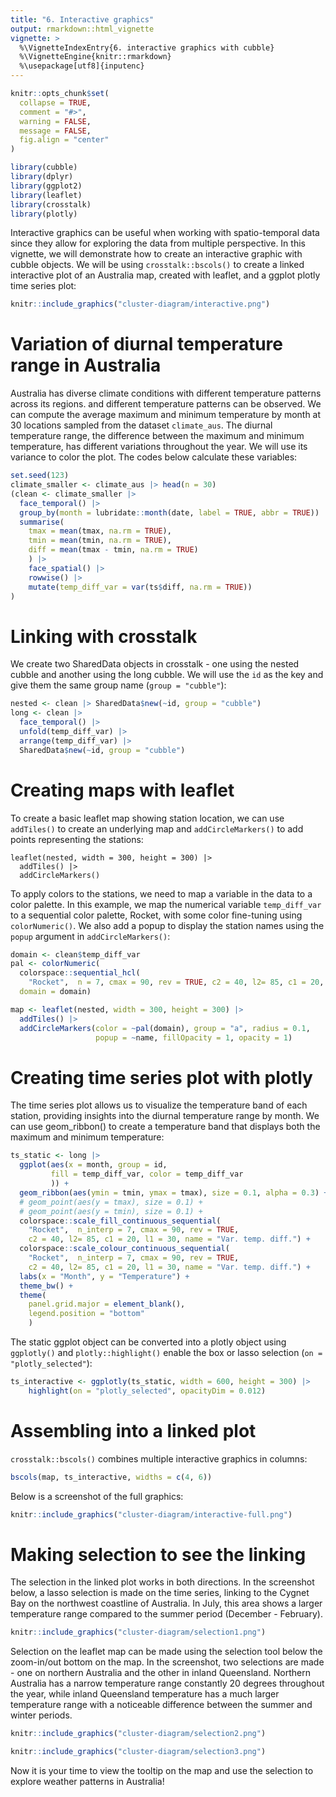 ```yaml
---
title: "6. Interactive graphics"
output: rmarkdown::html_vignette
vignette: >
  %\VignetteIndexEntry{6. interactive graphics with cubble}
  %\VignetteEngine{knitr::rmarkdown}
  %\usepackage[utf8]{inputenc}
---
```


```r
knitr::opts_chunk$set(
  collapse = TRUE,
  comment = "#>", 
  warning = FALSE,
  message = FALSE,
  fig.align = "center"
)

library(cubble)
library(dplyr)
library(ggplot2)
library(leaflet)
library(crosstalk)
library(plotly)
```

Interactive graphics can be useful when working with spatio-temporal data since they allow for exploring the data from multiple perspective. In this vignette, we will demonstrate how to create an interactive graphic with cubble objects. We will be using `crosstalk::bscols()` to create a linked interactive plot of an Australia map, created with leaflet, and a ggplot plotly time series plot: 

```r
knitr::include_graphics("cluster-diagram/interactive.png")
```

# Variation of diurnal temperature range in Australia

Australia has diverse climate conditions with different temperature patterns across its regions. and different temperature patterns can be observed. We can compute the average maximum and minimum temperature by month at 30 locations sampled from the dataset `climate_aus`. The diurnal temperature range, the difference between the maximum and minimum temperature, has different variations throughout the year. We will use its variance to color the plot. The codes below calculate these variables: 

```r
set.seed(123)
climate_smaller <- climate_aus |> head(n = 30) 
(clean <- climate_smaller |>
  face_temporal() |>
  group_by(month = lubridate::month(date, label = TRUE, abbr = TRUE)) |>
  summarise(
    tmax = mean(tmax, na.rm = TRUE),
    tmin = mean(tmin, na.rm = TRUE),
    diff = mean(tmax - tmin, na.rm = TRUE)
    ) |>
    face_spatial() |>
    rowwise() |> 
    mutate(temp_diff_var = var(ts$diff, na.rm = TRUE))
)

```

# Linking with crosstalk

We create two SharedData objects in crosstalk - one using the nested cubble and another using the long cubble. We will use the `id` as the key and give them the same group name (`group = "cubble"`):

```r
nested <- clean |> SharedData$new(~id, group = "cubble")
long <- clean |>
  face_temporal() |>
  unfold(temp_diff_var) |>
  arrange(temp_diff_var) |> 
  SharedData$new(~id, group = "cubble")
```

# Creating maps with leaflet

To create a basic leaflet map showing station location, we can use `addTiles()` to  create an underlying map and `addCircleMarkers()` to add points representing the stations:

```
leaflet(nested, width = 300, height = 300) |>
  addTiles() |>
  addCircleMarkers()
```

To apply colors to the stations, we need to map a variable in the data to a color palette. In this example, we map the numerical variable `temp_diff_var` to a sequential color palette, Rocket, with some color fine-tuning using `colorNumeric()`. We also add a popup to display the station names using the `popup` argument in `addCircleMarkers()`:

```r
domain <- clean$temp_diff_var
pal <- colorNumeric(
  colorspace::sequential_hcl(
    "Rocket",  n = 7, cmax = 90, rev = TRUE, c2 = 40, l2= 85, c1 = 20, l1 = 30),
  domain = domain)

map <- leaflet(nested, width = 300, height = 300) |>
  addTiles() |>
  addCircleMarkers(color = ~pal(domain), group = "a", radius = 0.1,
                   popup = ~name, fillOpacity = 1, opacity = 1)
```


# Creating time series plot with plotly

The time series plot allows us to visualize the temperature band of each station, providing insights into the diurnal temperature range by month. We can use geom_ribbon() to create a temperature band that displays both the maximum and minimum temperature:

```r
ts_static <- long |> 
  ggplot(aes(x = month, group = id,
         fill = temp_diff_var, color = temp_diff_var
         )) +
  geom_ribbon(aes(ymin = tmin, ymax = tmax), size = 0.1, alpha = 0.3) +
  # geom_point(aes(y = tmax), size = 0.1) +
  # geom_point(aes(y = tmin), size = 0.1) +
  colorspace::scale_fill_continuous_sequential(
    "Rocket",  n_interp = 7, cmax = 90, rev = TRUE,
    c2 = 40, l2= 85, c1 = 20, l1 = 30, name = "Var. temp. diff.") +
  colorspace::scale_colour_continuous_sequential(
    "Rocket",  n_interp = 7, cmax = 90, rev = TRUE,
    c2 = 40, l2= 85, c1 = 20, l1 = 30, name = "Var. temp. diff.") +
  labs(x = "Month", y = "Temperature") +
  theme_bw() +
  theme(
    panel.grid.major = element_blank(),
    legend.position = "bottom"
    )
```

The static ggplot object can be converted into a plotly object using `ggplotly()` and `plotly::highlight()` enable the box or lasso selection (`on = "plotly_selected"`):

```r
ts_interactive <- ggplotly(ts_static, width = 600, height = 300) |> 
    highlight(on = "plotly_selected", opacityDim = 0.012)
```


# Assembling into a linked plot

`crosstalk::bscols()` combines multiple interactive graphics in columns:

```r
bscols(map, ts_interactive, widths = c(4, 6))
```

Below is a screenshot of the full graphics:

```r
knitr::include_graphics("cluster-diagram/interactive-full.png")
```

# Making selection to see the linking

The selection in the linked plot works in both directions. In the screenshot below, a lasso selection is made on the time series, linking to the Cygnet Bay on the northwest coastline of Australia. In July, this area shows a larger temperature range compared to the summer period (December - February).

```r
knitr::include_graphics("cluster-diagram/selection1.png")
```

Selection on the leaflet map can be made using the selection tool below the zoom-in/out bottom on the map. In the screenshot, two selections are made - one on northern Australia and the other in inland Queensland. Northern Australia has a narrow temperature range constantly 20 degrees throughout the year, while inland Queensland temperature has a much larger temperature range with a noticeable difference between the summer and winter periods.

```r
knitr::include_graphics("cluster-diagram/selection2.png")
```

```r
knitr::include_graphics("cluster-diagram/selection3.png")
```

Now it is your time to view the tooltip on the map and use the selection to explore weather patterns in Australia! 
